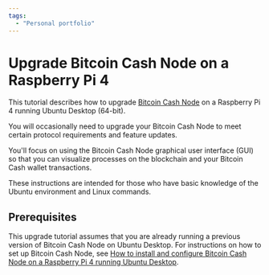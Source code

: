 ```yaml
---
tags:
  - "Personal portfolio"
---
```


# Upgrade Bitcoin Cash Node on a Raspberry Pi 4

This tutorial describes how to upgrade [Bitcoin Cash Node](https://bitcoincashnode.org/) on a Raspberry Pi 4 running Ubuntu Desktop (64-bit).

You will occasionally need to upgrade your Bitcoin Cash Node to meet certain protocol requirements and feature updates.

You'll focus on using the Bitcoin Cash Node graphical user interface (GUI) so that you can visualize processes on the blockchain and your Bitcoin Cash wallet transactions.

These instructions are intended for those who have basic knowledge of the Ubuntu environment and Linux commands.

## Prerequisites

This upgrade tutorial assumes that you are already running a previous version of Bitcoin Cash Node on Ubuntu Desktop. For instructions on how to set up Bitcoin Cash Node, see [How to install and configure Bitcoin Cash Node on a Raspberry Pi 4 running Ubuntu Desktop](../installation-and-setup/).
